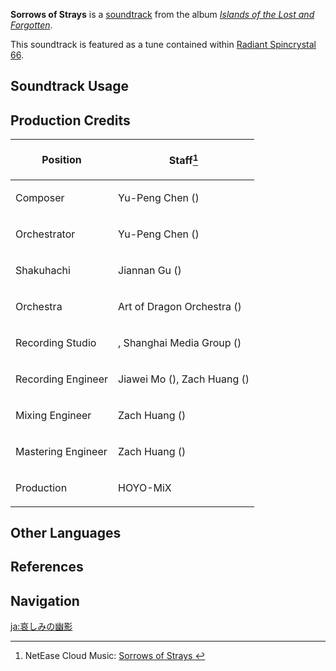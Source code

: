 {{Soundtrack Infobox
|image          = Islands of the Lost and Forgotten.png
|album          = Islands of the Lost and Forgotten
|disc           = 1
|number         = 24
|featured       =
|featured2      =
|featured3      =
|featured_disc  =
|featured_disc2 =
|featured_disc3 =
|youtube_id     = i1XqevEp8_k
|youtube_time   = 1
|spotify_id     = 4JCTPUeR73RLTqvYFVAcgk
|previous       = When All Has Elapsed
|next           = Misty Truth
}}
{{Description|The leaves drift by in the wind, passing by a lonely island.|[https://twitter.com/GenshinImpact/status/1514815781057404938 Twitter]}}
'''Sorrows of Strays''' is a [[soundtrack]] from the album ''[[Islands of the Lost and Forgotten]]''.

This soundtrack is featured as a tune contained within [[Radiant Spincrystal 66]].

==Soundtrack Usage==
{{Soundtrack Usage
|quest    = 
|location = Tsurumi Island
|domain   = 
|teapot   = 66
}}

==Production Credits==
{| class="wikitable"
! Position
! Staff<ref>NetEase Cloud Music: [https://music.163.com/#/song?id=1937111292 Sorrows of Strays {{zh|潸怅的幽影}}]</ref>
|-
! Composer
| Yu-Peng Chen ({{zh|陈致逸}})
|-
! Orchestrator
| Yu-Peng Chen ({{zh|陈致逸}})
|-
! Shakuhachi
| Jiannan Gu ({{zh|顾剑楠}})
|-
! Orchestra
| Art of Dragon Orchestra ({{zh|龙之艺交响乐团}})
|-
! Recording Studio
| {{Not a Typo|52Hz Studio}}, Shanghai Media Group ({{zh|上海广播大厦}})
|-
! Recording Engineer
| Jiawei Mo ({{zh|莫家伟}}), Zach Huang ({{zh|黄巍}})
|-
! Mixing Engineer
| Zach Huang ({{zh|黄巍}})
|-
! Mastering Engineer
| Zach Huang ({{zh|黄巍}})
|-
! Production
| HOYO-MiX
|}
<!--
==Gallery==
<gallery>
</gallery>

==Trivia==
-->

==Other Languages==
{{Other Languages
|en      = Sorrows of Strays
|zhs     = 潸怅的幽影
|zhs_rm  = Shānchàng de Yōuyǐng
|zht     = 潸悵的幽影
|zht_rm  = Shānchàng de Yōuyǐng
|zh_tl   = 
|ja      = 哀しみの幽影
|ja_rm   = Kanashimi no Yuu'ei{{Assumed}}
|ja_tl   = 
|ko      = Sorrows of Strays<ref name="RS 66">{{Ref/Item|Radiant Spincrystal 66|note=Korean, Spanish, French, Russian, Thai, Vietnamese, German, Indonesian, Portuguese, Turkish}}</ref>
|es      = Sorrows of Strays<ref name="RS 66" />
|fr      = Sorrows of Strays<ref name="RS 66" />
|ru      = Sorrows of Strays<ref name="RS 66" />
|th      = Sorrows of Strays<ref name="RS 66" />
|vi      = Nỗi Buồn Lạc Lối<ref name="RS 66" />
|de      = Sorrows of Strays<ref name="RS 66" />
|id      = Sorrows of Strays<ref name="RS 66" />
|pt      = Sorrows of Strays<ref name="RS 66" />
|tr      = Sorrows of Strays<ref name="RS 66" />
}}

==References==
{{Reflist}}

==Navigation==
{{Soundtrack Navbox|Islands of the Lost and Forgotten}}

[[ja:哀しみの幽影]]